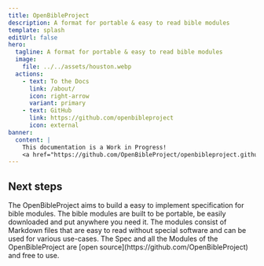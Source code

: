 ```yaml
---
title: OpenBibleProject
description: A format for portable & easy to read bible modules
template: splash
editUrl: false
hero:
  tagline: A format for portable & easy to read bible modules
  image:
    file: ../../assets/houston.webp
  actions:
    - text: To the Docs
      link: /about/
      icon: right-arrow
      variant: primary
    - text: GitHub
      link: https://github.com/openbibleproject
      icon: external
banner:
  content: |
    This documentation is a Work in Progress!
    <a href="https://github.com/OpenBibleProject/openbibleproject.github.io">Help improve it.</a>
---
```



## Next steps

<CardGrid stagger>
	<Card title="Easy to implement" icon="rocket">
		The OpenBibleProject aims to build a easy to implement specification for bible modules.
	</Card>
	<Card title="Portable" icon="puzzle">
		The bible modules are built to be portable, be easily downloaded and put anywhere you need it.
	</Card>
	<Card title="Easy to read" icon="translate">
		The modules consist of Markdown files that are easy to read without special software and can be used for various use-cases.
	</Card>
	<Card title="Open Source" icon="github">
		The Spec and all the Modules of the OpenBibleProject are [open source](https://github.com/OpenBibleProject) and free to use.
	</Card>
</CardGrid>

<Discord title="Have a question or want to get involved?" cta="Join our Discord"/>
